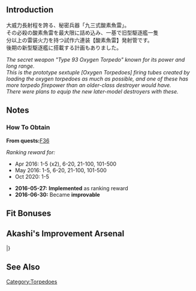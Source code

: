 {{EquipmentInfo|179}}

==Introduction==
大威力長射程を誇る、秘密兵器「九三式酸素魚雷」。<br />
その必殺の酸素魚雷を最大限に詰め込み、一基で旧型駆逐艦一隻<br />
分以上の雷装火力を持つ試作六連装【酸素魚雷】発射管です。<br />
後期の新型駆逐艦に搭載する計画もありました。

''The secret weapon "Type 93 Oxygen Torpedo" known for its power and long range.''<br/>
''This is the prototype sextuple [Oxygen Torpedoes] firing tubes created by loading the oxygen torpedoes as much as possible, and one of these has more torpedo firepower than an older-class destroyer would have.''<br/>
''There were plans to equip the new later-model destroyers with these.''

==Notes==
<div class="mw-collapsible"><h3>How To Obtain</h3>
<div class="mw-collapsible-content">
'''From quests: '''[[Quests#F36|F36]]

''Ranking reward for:''
* Apr 2016: 1-5 (x2), 6-20, 21-100, 101-500
* May 2016: 1-5, 6-20, 21-100, 101-500
* Oct 2020: 1-5

</div></div>


<div class="mw-collapsible><h3>Updates History</h3>
<div class="mw-collapsible-content>
* '''2016-05-27:''' '''Implemented''' as ranking reward
* '''2016-06-30:''' Became '''improvable'''
</div></div>

==Fit Bonuses==
{{:Prototype 61cm Sextuple (Oxygen) Torpedo Mount/Bonuses}}

==Akashi's Improvement Arsenal==
{{AkashiWorkshop}}
{{AkashiWorkshopLine
|Name={{PAGENAME}}
|ItemType=TorpedoWeapon
|Fuel=120
|Ammo=180
|Steel=120
|Baux=40
|Mats0-5=6/8
|Mats6-9=9/12
|Mats10=-
|Screws0-5=5/6
|Screws6-9=6/12
|Screws10=-
|EquipConsume0-5=2x{{TorpedoWeapon|61cm Quad (Oxygen) Torpedo Mount}}
|EquipConsume6-9=1x{{TorpedoWeapon|61cm Quint (Oxygen) Torpedo Mount}}
|EquipConsume10=-
|Sun=S<br>&nbsp;
|Wed=&nbsp;<br>H
|Thu=&nbsp;<br>H
|Fri=&nbsp;<br>H
|Sat=S<br>H
|2ndShip=[[Shimakaze]]<br>[[Hatsuzuki]]
}}
|}

==See Also==
{{Equipmentlist}}
[[Category:Torpedoes]]